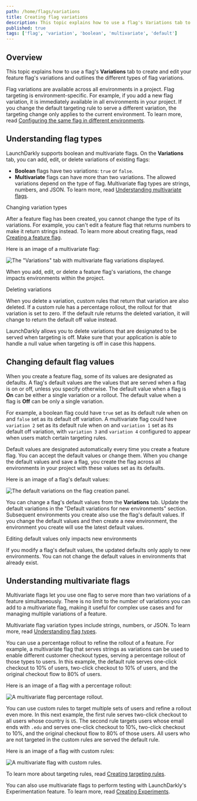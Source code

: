 ```yaml
---
path: /home/flags/variations
title: Creating flag variations
description: This topic explains how to use a flag's Variations tab to create and edit your feature flag's variations and outlines the different types of flag variations.
published: true
tags: ['flag', 'variation', 'boolean', 'multivariate', 'default']
---
```


## Overview

This topic explains how to use a flag's **Variations** tab to create and edit your feature flag's variations and outlines the different types of flag variations.

Flag variations are available across all environments in a project. Flag targeting is environment-specific. For example, if you add a new flag variation, it is immediately available in all environments in your project. If you change the default targeting rule to serve a different variation, the targeting change only applies to the current environment. To learn more, read [Configuring the same flag in different environments](/home/getting-started/feature-flags#configuring-the-same-flag-in-different-environments).

## Understanding flag types

LaunchDarkly supports boolean and multivariate flags. On the **Variations** tab, you can add, edit, or delete variations of existing flags:

- **Boolean** flags have two variations: `true` or `false`.
- **Multivariate** flags can have more than two variations. The allowed variations depend on the type of flag. Multivariate flag types are strings, numbers, and JSON. To learn more, read [Understanding multivariate flags](#understanding-multivariate-flags).

<Callout intent="info">
<CalloutTitle>Changing variation types</CalloutTitle>
<CalloutDescription>

After a feature flag has been created, you cannot change the type of its variations. For example, you can't edit a feature flag that returns numbers to make it return strings instead. To learn more about creating flags, read [Creating a feature flag](/home/getting-started/feature-flags).

</CalloutDescription>
</Callout>

Here is an image of a multivariate flag:

![The "Variations" tab with multivariate flag variations displayed.](flag-variations-multivariate.png)

When you add, edit, or delete a feature flag's variations, the change impacts environments within the project.

<Callout intent="alert">
<CalloutTitle>Deleting variations</CalloutTitle>
<CalloutDescription>

When you delete a variation, custom rules that return that variation are also deleted. If a custom rule has a percentage rollout, the rollout for that variation is set to zero. If the default rule returns the deleted variation, it will change to return the default off value instead.

LaunchDarkly allows you to delete variations that are designated to be served when targeting is off. Make sure that your application is able to handle a null value when targeting is off in case this happens.

</CalloutDescription>
</Callout>

## Changing default flag values

When you create a feature flag, some of its values are designated as defaults. A flag's default values are the values that are served when a flag is on or off, unless you specify otherwise. The default value when a flag is **On** can be either a single variation or a rollout. The default value when a flag is **Off** can be only a single variation.

For example, a boolean flag could have `true` set as its default rule when on and `false` set as its default off variation. A multivariate flag could have `variation 2` set as its default rule when on and `variation 1` set as its default off variation, with `variation 3` and `variation 4` configured to appear when users match certain targeting rules.

Default values are designated automatically every time you create a feature flag. You can accept the default values or change them. When you change the default values and save a flag, you create the flag across all environments in your project with these values set as its defaults.

Here is an image of a flag's default values:

![The default variations on the flag creation panel.](flag-create-default-variations.png)

You can change a flag's default values from the **Variations** tab. Update the default variations in the "Default variations for new environments" section. Subsequent environments you create also use the flag's default values. If you change the default values and then create a new environment, the environment you create will use the latest default values.

<Callout intent="info">
<CalloutTitle>Editing default values only impacts new environments</CalloutTitle>
<CalloutDescription>

If you modify a flag's default values, the updated defaults only apply to new environments. You can not change the default values in environments that already exist.

</CalloutDescription>
</Callout>

## Understanding multivariate flags

Multivariate flags let you use one flag to serve more than two variations of a feature simultaneously. There is no limit to the number of variations you can add to a multivariate flag, making it useful for complex use cases and for managing multiple variations of a feature.

Multivariate flag variation types include strings, numbers, or JSON. To learn more, read [Understanding flag types](/sdk/concepts/flag-types#understanding-flag-types).

You can use a percentage rollout to refine the rollout of a feature. For example, a multivariate flag that serves strings as variations can be used to enable different customer checkout types, serving a percentage rollout of those types to users. In this example, the default rule serves one-click checkout to 10% of users, two-click checkout to 10% of users, and the original checkout flow to 80% of users.

Here is an image of a flag with a percentage rollout:

![A multivariate flag percentage rollout.](flag-variations-multivariate-rollout.png)

You can use custom rules to target multiple sets of users and refine a rollout even more. In this next example, the first rule serves two-click checkout to all users whose country is `US`. The second rule targets users whose email ends with `.edu` and serves one-click checkout to 10%, two-click checkout to 10%, and the original checkout flow to 80% of those users. All users who are not targeted in the custom rules are served the default rule.

Here is an image of a flag with custom rules:

![A multivariate flag with custom rules.](flag-variations-multivariate-targeting.png)

To learn more about targeting rules, read [Creating targeting rules](/home/flags/targeting-rules#creating-targeting-rules).

You can also use multivariate flags to perform testing with LaunchDarkly's Experimentation feature. To learn more, read [Creating Experiments](/home/experimentation/create).
